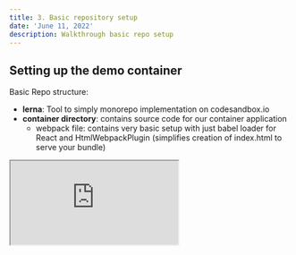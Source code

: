 ```yaml
---
title: 3. Basic repository setup
date: 'June 11, 2022'
description: Walkthrough basic repo setup
---
```


## Setting up the demo container

Basic Repo structure:

- **lerna**: Tool to simply monorepo implementation on codesandbox.io
- **container directory**: contains source code for our container application
  - webpack file: contains very basic setup with just babel loader for React and HtmlWebpackPlugin (simplifies creation of index.html to serve your bundle)

<div className="iframe-container">
  <iframe
    src="https://codesandbox.io/embed/mfe-intro-basic-setup-u9sc68?editorsize=30&view=split&fontsize=14&moduleview=1&theme=dark&hidenavigation=1"
    className="iframe-codesandbox"
    title="mfe-intro-basic-setup"
    allow="accelerometer; ambient-light-sensor; camera; encrypted-media; geolocation; gyroscope; hid; microphone; midi; payment; usb; vr; xr-spatial-tracking"
    sandbox="allow-forms allow-modals allow-popups allow-presentation allow-same-origin allow-scripts"
  />
  >
</div>

<hr />
<br />
## Child App + Module Federation Plugin

In the sandbox below, we have an additional `/child` repository for the child app. In reality this dir could be its own repository. Its almost similar to how our original container app was structured, with the exception of specifying the module federation plugin.

The sandbox below shows how you can setup the module federation plugin such that Child app exposes App.jsx for the Container to consume.

For the container app, we refactor entry point in container app to include bootstrap.js

- Gives webpack the opportunity for webpack to fetch new runtime dependency from childapp

#### Module federation configs:

- **name**: name of current app, used by consumer if app exposes remote
- **filename**: name of file that exposes list of remotes and how to load them
- [**remotes**](https://webpack.js.org/guides/public-path/): (e.g `child: child@//localhost:6359`) LHS: module used when importing in consumer app, RHS: name field in child's webpack file and url to get remote from
- **shared**: will be explained in next section

<div className="iframe-container">
  <iframe
    src="https://codesandbox.io/embed/mfe-intro-mod-fed-with-child-sc2mui?editorsize=30&view=split&fontsize=14&moduleview=1&theme=dark&hidenavigation=1"
    className="iframe-codesandbox"
    title="mfe-intro-mod-fed-with-child"
    allow="accelerometer; ambient-light-sensor; camera; encrypted-media; geolocation; gyroscope; hid; microphone; midi; payment; usb; vr; xr-spatial-tracking"
    sandbox="allow-forms allow-modals allow-popups allow-presentation allow-same-origin allow-scripts"

/>

</div>

#### During the bundling process, the following files are created for the container app:

1. **main.js**: Entry point, contains content of index.js
2. **bootstrap.js**: Contains dependencies of container app (such as child app's remote). Allows webpack to know it has to fetch remote before running this file.

#### Sequence of events on the browser when you start up the app:

1. main.js from container is loaded and executed
2. bootstrap.js is loaded from container, theres a dependency there from child
3. remoteEntry.js is loaded from child app, dependencies from remoteEntry of child app are loaded next (App.js)

<div style={{ position: 'relative', height: '300px', margin: '32px' }}>
  <Image
    src="/assets/bootstrap-entry.png"
    alt="monolithic-to-micro-services.png"
    layout={'fill'}
    objectFit={'contain'}
  />
</div>

<div className="page-menu-bottom">
  <Link href="/2-webpack-5-module-federation" passHref>
    <div className="menu-link"> {'< Webpack 5 and Module Federation'}</div>
  </Link>
  <Link href="/4-sharing-dependencies" passHref>
    <div className="menu-link">{'Sharing Dependencies >'}</div>
  </Link>
</div>
